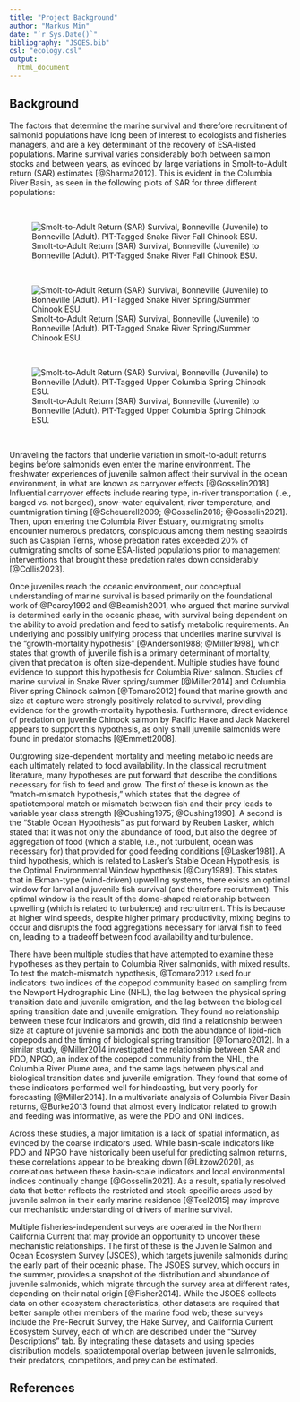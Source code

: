 ```yaml
---
title: "Project Background"
author: "Markus Min"
date: "`r Sys.Date()`"
bibliography: "JSOES.bib"
csl: "ecology.csl"
output:
  html_document
---
```


## Background

The factors that determine the marine survival and therefore recruitment of salmonid populations have long been of interest to ecologists and fisheries managers, and are a key determinant of the recovery of ESA-listed populations. Marine survival varies considerably both between salmon stocks and between years, as evinced by large variations in Smolt-to-Adult return (SAR) estimates [@Sharma2012]. This is evident in the Columbia River Basin, as seen in the following plots of SAR for three different populations:

<br>

![Smolt-to-Adult Return (SAR) Survival, Bonneville (Juvenile) to Bonneville (Adult). PIT-Tagged Snake River Fall Chinook ESU.](figures/SR_fall_chinook_SAR.png)

<br>

![Smolt-to-Adult Return (SAR) Survival, Bonneville (Juvenile) to Bonneville (Adult). PIT-Tagged Snake River Spring/Summer Chinook ESU.](figures/SR_springsummer_chinook_SAR.png)

<br>

![Smolt-to-Adult Return (SAR) Survival, Bonneville (Juvenile) to Bonneville (Adult). PIT-Tagged Upper Columbia Spring Chinook ESU.](figures/UC_spring_chinook_SAR.png)

<br>

Unraveling the factors that underlie variation in smolt-to-adult returns begins before salmonids even enter the marine environment. The freshwater experiences of juvenile salmon affect their survival in the ocean environment, in what are known as carryover effects [@Gosselin2018]. Influential carryover effects include rearing type, in-river transportation (i.e., barged vs. not barged), snow-water equivalent, river temperature, and oumtmigration timing [@Scheuerell2009; @Gosselin2018; @Gosselin2021]. Then, upon entering the Columbia River Estuary, outmigrating smolts encounter numerous predators, conspicuous among them nesting seabirds such as Caspian Terns, whose predation rates exceeded 20% of outmigrating smolts of some ESA-listed populations prior to management interventions that brought these predation rates down considerably [@Collis2023].

Once juveniles reach the oceanic environment, our conceptual understanding of marine survival is based primarily on the foundational work of @Pearcy1992 and @Beamish2001, who argued that marine survival is determined early in the oceanic phase, with survival being dependent on the ability to avoid predation and feed to satisfy metabolic requirements. An underlying and possibly unifying process that underlies marine survival is the "growth-mortality hypothesis" [@Anderson1988; @Miller1998], which states that growth of juvenile fish is a primary determinant of mortality, given that predation is often size-dependent. Multiple studies have found evidence to support this hypothesis for Columbia River salmon. Studies of marine survival in Snake River spring/summer [@Miller2014] and Columbia River spring Chinook salmon [@Tomaro2012] found that marine growth and size at capture were strongly positively related to survival, providing evidence for the growth-mortality hypothesis. Furthermore, direct evidence of predation on juvenile Chinook salmon by Pacific Hake and Jack Mackerel appears to support this hypothesis, as only small juvenile salmonids were found in predator stomachs [@Emmett2008].

Outgrowing size-dependent mortality and meeting metabolic needs are each ultimately related to food availability. In the classical recruitment literature, many hypotheses are put forward that describe the conditions necessary for fish to feed and grow. The first of these is known as the “match-mismatch hypothesis,” which states that the degree of spatiotemporal match or mismatch between fish and their prey leads to variable year class strength [@Cushing1975; @Cushing1990]. A second is the “Stable Ocean Hypothesis” as put forward by Reuben Lasker, which stated that it was not only the abundance of food, but also the degree of aggregation of food (which a stable, i.e., not turbulent, ocean was necessary for) that provided for good feeding conditions [@Lasker1981]. A third hypothesis, which is related to Lasker’s Stable Ocean Hypothesis, is the Optimal Environmental Window hypothesis [@Cury1989]. This states that in Ekman-type (wind-driven) upwelling systems, there exists an optimal window for larval and juvenile fish survival (and therefore recruitment). This optimal window is the result of the dome-shaped relationship between upwelling (which is related to turbulence) and recruitment. This is because at higher wind speeds, despite higher primary productivity, mixing begins to occur and disrupts the food aggregations necessary for larval fish to feed on, leading to a tradeoff between food availability and turbulence.

There have been multiple studies that have attempted to examine these hypotheses as they pertain to Columbia River salmonids, with mixed results. To test the match-mismatch hypothesis, @Tomaro2012 used four indicators: two indices of the copepod community based on sampling from the Newport Hydrographic Line (NHL), the lag between the physical spring transition date and juvenile emigration, and the lag between the biological spring transition date and juvenile emigration. They found no relationship between these four indicators and growth, did find a relationship between size at capture of juvenile salmonids and both the abundance of lipid-rich copepods and the timing of biological spring transition [@Tomaro2012]. In a similar study, @Miller2014 investigated the relationship between SAR and PDO, NPGO, an index of the copepod community from the NHL, the Columbia River Plume area, and the same lags between physical and biological transition dates and juvenile emigration. They found that some of these indicators performed well for hindcasting, but very poorly for forecasting [@Miller2014]. In a multivariate analysis of Columbia River Basin returns, @Burke2013 found that almost every indicator related to growth and feeding was informative, as were the PDO and ONI indices.

Across these studies, a major limitation is a lack of spatial information, as evinced by the coarse indicators used. While basin-scale indicators like PDO and NPGO have historically been useful for predicting salmon returns, these correlations appear to be breaking down [@Litzow2020], as correlations between these basin-scale indicators and local environmental indices continually change [@Gosselin2021]. As a result, spatially resolved data that better reflects the restricted and stock-specific areas used by juvenile salmon in their early marine residence [@Teel2015] may improve our mechanistic understanding of drivers of marine survival.

Multiple fisheries-independent surveys are operated in the Northern California Current that may provide an opportunity to uncover these mechanistic relationships. The first of these is the Juvenile Salmon and Ocean Ecosystem Survey (JSOES), which targets juvenile salmonids during the early part of their oceanic phase. The JSOES survey, which occurs in the summer, provides a snapshot of the distribution and abundance of juvenile salmonids, which migrate through the survey area at different rates, depending on their natal origin [@Fisher2014]. While the JSOES collects data on other ecosystem characteristics, other datasets are required that better sample other members of the marine food web; these surveys include the Pre-Recruit Survey, the Hake Survey, and California Current Ecosystem Survey, each of which are described under the "Survey Descriptions" tab. By integrating these datasets and using species distribution models, spatiotemporal overlap between juvenile salmonids, their predators, competitors, and prey can be estimated.


## References 

